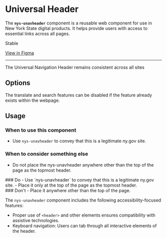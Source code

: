 
<Meta of={NysUnavHeaderStories} title="Components/UnavHeader/Documentation" />

# Universal Header

The **`nys-unavheader`** component is a reusable web component for use in New York State digital products. It helps provide users with access to essential links across all pages.

<p className="pill pill--stable">Stable</p>

<p className="pill pill--uikit"><a target="_blank" href="https://www.figma.com/design/0ogYpymUPQQfhELthntNbt/%F0%9F%92%A0-NYS-%2F-Excelsior-Components-(Alpha)?node-id=958-1044&p=f&m=dev">View in Figma</a></p>

***

<div style={{ display: 'flex', gap: '10px', verticalAlign: 'middle', alignItems: 'center' }}>  <nys-icon size="xl" name="info"></nys-icon> The Universal Navigation Header remains consistent across all sites </div>
<Canvas of={NysUnavHeaderStories.Basic} />

<Controls />

## Options

The translate and search features can be disabled if the feature already exists within the webpage.
<Canvas of={NysUnavHeaderStories.HideTranslateSearch} />

## Usage 

### When to use this component
  - Use `nys-unavheader` to convey that this is a legitimate ny.gov site.

### When to consider something else
  - Do not place the nys-unavheader anywhere other than the top of the page as the topmost header.

<div className="nys-grid-row nys-grid-gap-lg">
  <div className="nys-mobile-lg:nys-grid-col">
    <div className="usage-card usage-card--do">
      ### <nys-icon name="check_circle" color="--var(nys-color-success)" /> Do 
      - Use `nys-unavheader` to convey that this is a legitimate ny.gov site.  
      - Place it only at the top of the page as the topmost header. 
    </div>
  </div>
  <div className="nys-mobile-lg:nys-grid-col">
    <div className="usage-card usage-card--dont">
      ### <nys-icon name="error" color="--var(nys-color-warning)" /> Don't
      - Place it anywhere other than the top of the page.  
    </div>
  </div>
</div>

The `nys-unavheader` component includes the following accessibility-focused features:

- Proper use of `<header>` and other elements ensures compatibility with assistive technologies.
- Keyboard navigation: Users can tab through all interactive elements of the header.
